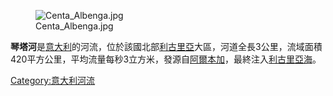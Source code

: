 [[Image:Centa_Albenga.jpg|right]]

'''琴塔河'''是[[意大利|意大利]]的河流，位於該國北部[[利古里亞|利古里亞]]大區，河道全長3公里，流域面積420平方公里，平均流量每秒3立方米，發源自[[阿爾本加|阿爾本加]]，最終注入[[利古里亞海|利古里亞海]]。

{{Italy-geo-stub}}
[[Category:意大利河流|Category:意大利河流]]
